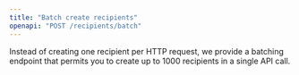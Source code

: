```yaml
---
title: "Batch create recipients"
openapi: "POST /recipients/batch"
---
```


Instead of creating one recipient per HTTP request, we provide a batching endpoint that permits you to create up to 1000 recipients in a single API call.
